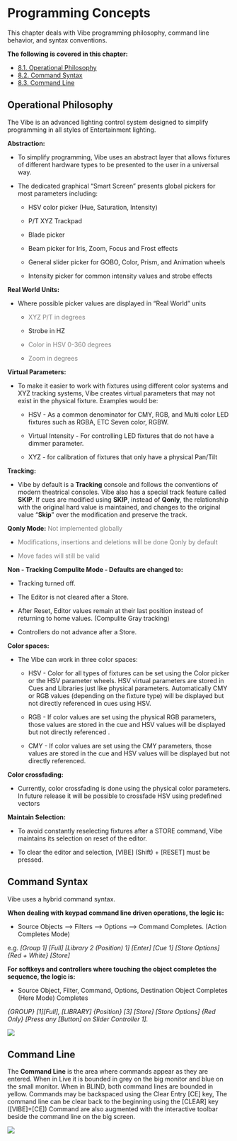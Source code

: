
# Programming Concepts

This chapter deals with Vibe programming philosophy, command line behavior, and syntax conventions.

**The following is covered in this chapter:**

-  [8.1. Operational Philosophy](https://vibemanual.compulite.com/programming-concepts.html#operational-philosophy)
-  [8.2. Command Syntax](https://vibemanual.compulite.com/programming-concepts.html#command-syntax)
-  [8.3. Command Line](https://vibemanual.compulite.com/programming-concepts.html#command-line)

## Operational Philosophy

The Vibe is an advanced lighting control system designed to simplify programming in all styles of Entertainment lighting.

**Abstraction:**

-   To simplify programming, Vibe uses an abstract layer that allows fixtures of different hardware types to be presented to the user in a universal way.
    
-   The dedicated graphical "Smart Screen" presents global pickers for most parameters including: 

	- HSV color picker (Hue, Saturation, Intensity) 

	- P/T XYZ Trackpad 

	-  Blade picker 

	-  Beam picker for Iris, Zoom, Focus and Frost effects 

	-  General slider picker for GOBO, Color, Prism, and Animation wheels 

	-  Intensity picker for common intensity values and strobe effects
    

**Real World Units:**

-   Where possible picker values are displayed in "Real World" units 

	-  <span style="color:Gray">XYZ P/T in degrees</span> 

	-  Strobe in HZ 

	-  <span style="color:Gray">Color in HSV 0-360 degrees</span> 

	-  <span style="color:Gray">Zoom in degrees</span>
    

**Virtual Parameters:**

-   To make it easier to work with fixtures using different color systems and XYZ tracking systems, Vibe creates virtual parameters that may not exist in the physical fixture. Examples would be: 

	-  HSV - As a common denominator for CMY, RGB, and Multi color LED fixtures such as RGBA, ETC Seven color, RGBW. 

	-  Virtual Intensity - For controlling LED fixtures that do not have a dimmer parameter. 

	-  XYZ - for calibration of fixtures that only have a physical Pan/Tilt
    

**Tracking:**

-   Vibe by default is a **Tracking** console and follows the conventions of modern theatrical consoles. Vibe also has a special track feature called **SKIP**. If cues are modified using **SKIP**, instead of **Qonly**, the relationship with the original hard value is maintained, and changes to the original value "**Skip**" over the modification and preserve the track.
    

**Qonly Mode:** <span style="color:Gray">Not implemented globally</span>

-   <span style="color:Gray">Modifications, insertions and deletions will be done Qonly by default</span>
    
-   <span style="color:Gray">Move fades will still be valid</span>
    

**Non - Tracking Compulite Mode - Defaults are changed to:**

-   Tracking turned off.
    
-   The Editor is not cleared after a Store.
    
-   After Reset, Editor values remain at their last position instead of returning to home values. (Compulite Gray tracking)
    
-   Controllers do not advance after a Store.
    

**Color spaces:**

-   The Vibe can work in three color spaces: 

	-  HSV - Color for all types of fixtures can be set using the Color picker or the HSV parameter wheels. HSV virtual parameters are stored in Cues and Libraries just like physical parameters. Automatically CMY or RGB values (depending on the fixture type) will be displayed but not directly referenced in cues using HSV.

	-  RGB - If color values are set using the physical RGB parameters, those values are stored in the cue and HSV values will be displayed but not directly referenced .

	-  CMY - If color values are set using the CMY parameters, those values are stored in the cue and HSV values will be displayed but not directly referenced.
    

**Color crossfading:**

-   Currently, color crossfading is done using the physical color parameters. In future release it will be possible to crossfade HSV using predefined vectors
    

**Maintain Selection:**

-   To avoid constantly reselecting fixtures after a STORE command, Vibe maintains its selection on reset of the editor.
    
-   To clear the editor and selection, [VIBE] (Shift) + [RESET] must be pressed.


## Command Syntax

Vibe uses a hybrid command syntax.

**When dealing with keypad command line driven operations, the logic is:**

-   Source Objects ⟶  Filters ⟶  Options ⟶  Command Completes. (Action Completes Mode)
    

e.g. *[Group 1] [Full] [Library 2 (Position) 1] [Enter] [Cue 1] [Store Options] {Red + White} [Store]*

**For softkeys and controllers where touching the object completes the sequence, the logic is:**

-   Source Object, Filter, Command, Options, Destination Object Completes (Here Mode) Completes

 *{GROUP} [1][Full], [LIBRARY] {Position} [3] [Store] [Store Options] {Red Only} [Press any [Button] on Slider Controller 1].*

![](https://files.gitbook.com/v0/b/gitbook-x-prod.appspot.com/o/spaces%2F3kS90tLsADGm1ocbe7q9%2Fuploads%2FEmYCVzO9Xwt9HSC7m72H%2F8.2.webp?alt=media&token=1a34b4b3-592b-4fee-8b27-c3ae19208b19)

## Command Line

The **Command Line** is the area where commands appear as they are entered. When in Live it is bounded in grey on the big monitor and blue on the small monitor. When in BLIND, both command lines are bounded in yellow. Commands may be backspaced using the Clear Entry [CE] key, The command line can be clear back to the beginning using the [CLEAR] key ([VIBE]+[CE]) Command are also augmented with the interactive toolbar beside the command line on the big screen.

![](https://files.gitbook.com/v0/b/gitbook-x-prod.appspot.com/o/spaces%2F3kS90tLsADGm1ocbe7q9%2Fuploads%2F8xl1NHp28r162Z2ObQ8n%2F8.3.webp?alt=media&token=3ffdca98-e9d7-4d71-9c69-bcf68cbc7288)
